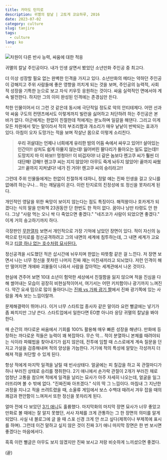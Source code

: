 ```yaml
---
title: 카마도 탄지로
description: 귀멸의 칼날 | 고토게 코요하루, 2016
date: 2023-07-02
category: culture
slug: tanjiro
tags:
  - culture
lang: ko
---
```


![차원이 다른 반사 능력, 싸움에 대한 적응](../images/tanjiro/tanjiro.jpeg)

귀멸의 칼날 주인공이다. 내가 인생 살면서 봤었던 소년만화 주인공 중 최고다.

더 이상 성장할 필요 없는 완벽한 인격을 가지고 있다. 소년만화의 메타는 약하던 주인공이 강해지고 주위 사람들에 좋은 영향을 끼치게 되는 것을 보며, 주인공의 능력적, 사회적 성장을 기특한 눈으로 보고 자식 키우듯 응원하는 것이다.
싸움 실력적인 면에서야 계속 발전한다. 하지만 그의 이미 완성된 인격에는 존경심만 든다.

착한 인물이어서 더 그런 것 같은데 동시에 극단적일 정도로 악의 안티테제다. 어떤 선과악 싸움 구도의 컨텐츠에서도 이렇게까지 빌런을 싫어하고 처단하려 하는 주인공은 본 바가 없다.
아군에게는 한없이 친절한데 적에게는 분노하며 일갈을 해댄다. 그리고 이게 모든 차원에서 맞는 말이라서 적의 부조리함과 개소리가 매우 낱낱이 반박되는 효과가 있다. 아침이 오자 도망가는 적을 보며 작살난 몸으로 이렇게 소리친다.

> **우리 귀살대는 언제나 너희에게 유리한 밤의 어둠 속에서 싸우고 있어!! 살아있는 인간이!! 상처도 쉽게 아물지 않는데! 잃어버린 팔다리가 돌아오는 일도 없는데!! 도망치지 마 이 바보!! 멍청아!! 이 비겁자야! 너 같은 놈보다 렌고쿠 씨가 훨씬 더 대단해! 강해!! 렌고쿠 씨는 지지 않았어! 아무도 죽게 놔두지 않았어! 끝까지 싸웠고!! 끝까지 지켜냈다! 네가 진 거야! 렌고쿠 씨의 승리라고!!**

그런데 주위 인물들에게는 한없이 친절하게 대하니, 정말 얘는 진짜 인생을 걸고 오니를 없애려 하는구나... 하는 깨달음이 온다. 이런 탄지로의 진정성에 또 정신을 못차리게 된다.

개인적인 영달을 위한 욕망이 보이지 않는다는 점도 특징이다. 해적왕이나 호카게가 되겠다는 식의 말을 만화책 23권동안 단 한번도 한 적이 없다. 꿈이나 낭만 타령도 안 한다.
그냥 "사람 먹는 오니 싹 다 죽었으면 좋겠다." "네즈코가 사람이 되었으면 좋겠다." 이게 거의 숭고하기까지 하다.

극장판인 [무한열차](https://watcha.com/ko-KR/contents/tlObjnj) 보면서 개인적으로 가장 기억에 남았던 장면이 있다. 적이 자신의 능력으로 탄지로를 정신공격하려고 그의 내면의 세계에 침투하는데, 그 내면 세계가 고요하고 [티끌 하나 없는 호수처럼 묘사된다.](https://namu.wiki/w/%EC%B9%B4%EB%A7%88%EB%8F%84%20%ED%83%84%EC%A7%80%EB%A1%9C?from=%ED%83%84%EC%A7%80%EB%A1%9C#s-2.2)

정신공격을 시도했던 적은 삽시간에 뉘우치며 한없는 따뜻함 같은 걸 느낀다. 저 장면 보면서 나는 너무 정신을 못차린 나머지 진짜 쟤는 미친새끼라고 되뇌었다. 저런 인격이 해만 떨어지면 개에바 괴물들이 나와서 사람을 잡아먹는 세계관에서 나온 것이다.

현실에 견주어 보면 10대 소년이 험악한 세상에서 친절함을 잃지 않으며 적을 진심을 다해 썰어내는 모습이 굉장히 비현실적이어서, 여기서는 어떤 키치함이나 광기까지 느껴진다. 약간 요새 밈으로 많이 돌아다니는 [진짜 vs 가짜 광기 짤](https://m.post.naver.com/viewer/postView.naver?volumeNo=29284697&memberNo=5079266)에서 진짜 광기쪽에 있는 사람을 계속 보는 느낌이랄까.

문제해결력이 뛰어나다. 이거 너무 스타트업 종사자 같은 말이라 요런 뻘글에는 넣기가 좀 짜치지만 그냥 쓴다. 스타트업에서 일한다면 EO뿐 아니라 응당 귀멸의 칼날을 봐야한다.

매 순간의 까다로운 싸움에서 기회를 100% 활용해 매우 빠른 성장을 해낸다. 만화에 등장하는 까다로운 적들은 능력이 꽤 복잡하다. 무슨 막... 적이 분열하니 본체를 때려야되는 식이라 파훼법을 찾아내기가 쉽지 않은데,
전투에 임할 때 스스로에게 계속 질문을 던지고 가설을 검증해내며 적의 양상을 가늠한다. 거기에 적의 특성에 알맞는 각성까지 더해져 적을 처단할 수 있게 된다.

항상 적에게 마지막 일격을 날릴 때 빈사상태다. 얼굴에는 피 칠갑을 하고 꼭 관절마디가 하나 부러진 상태로 승리를 쟁취한다.
2기 애니에서 손가락 관절이 2개가 부러진 채로 엄청난 고통을 참으며 적에게 일격을 날리는 묘사가 아주 자세히 나오는데, 얼굴을 일그러뜨리며 볼 수 밖에 없다. "진짜진짜 아프겠다." 식의 딱 그 느낌이다.
마침내 그 지난한 과정을 지나고 적을 쓰려트렸을 때, 소울류 게임에서 보스 수백대 때려서 겨우 잡을 때의 쾌감과 편안함이 느껴져서 또한 정신을 못차리게 된다.

얼마 전에 다 보았던 [3기 애니](https://watcha.com/ko-KR/contents/tlnN6J1)도 훌륭했다. 마지막화의 마지막 장면 묘사가 너무 좋았고 만화로 볼 때에는 잘 알지 못했던, 서사 자체를 크게 관통하는 그 한 장면의 의미를 알게 되었다.
사실 내 블로그에 글 쓸 때 스포 신경 크게 안 쓰고 싶다(제목이나 부제목에 표시를 하며). 그런데 이건 말하고 싶지 않은 것이 진짜 3기 애니 마지막 장면은 한 번 보시면 좋겠다는 마음에서다.

흑흑 이런 뻘글은 아무도 보지 않겠지만 진짜 보시고 저랑 비슷하게 느끼셨으면 좋겠다.

(끝)
